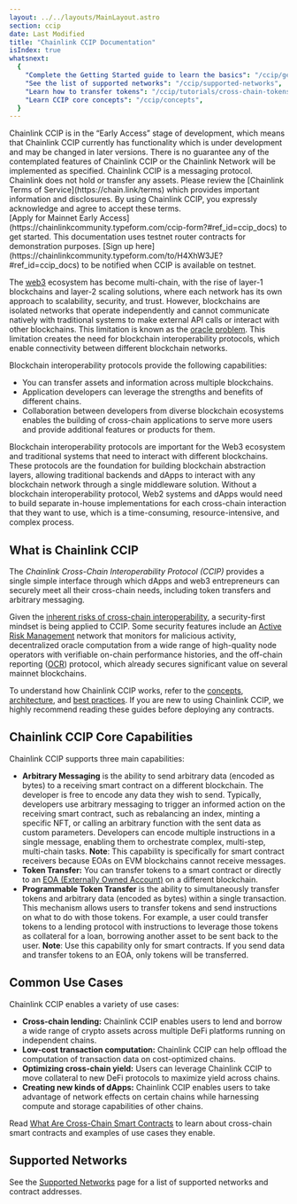 ```yaml
---
layout: ../../layouts/MainLayout.astro
section: ccip
date: Last Modified
title: "Chainlink CCIP Documentation"
isIndex: true
whatsnext:
  {
    "Complete the Getting Started guide to learn the basics": "/ccip/getting-started",
    "See the list of supported networks": "/ccip/supported-networks",
    "Learn how to transfer tokens": "/ccip/tutorials/cross-chain-tokens",
    "Learn CCIP core concepts": "/ccip/concepts",
  }
---
```



<Aside type="note" title="Early Access">
  Chainlink CCIP is in the “Early Access” stage of development, which means that Chainlink CCIP currently has
  functionality which is under development and may be changed in later versions. There is no guarantee any of the
  contemplated features of Chainlink CCIP or the Chainlink Network will be implemented as specified. Chainlink CCIP is a
  messaging protocol. Chainlink does not hold or transfer any assets. Please review the [Chainlink Terms of
  Service](https://chain.link/terms) which provides important information and disclosures. By using Chainlink CCIP, you
  expressly acknowledge and agree to accept these terms.
</Aside>

<Aside type="note" title="Mainnet and Testnet Access">
  [Apply for Mainnet Early Access](https://chainlinkcommunity.typeform.com/ccip-form?#ref_id=ccip_docs) to get started.
  This documentation uses testnet router contracts for demonstration purposes. [Sign up
  here](https://chainlinkcommunity.typeform.com/to/H4XhW3JE?#ref_id=ccip_docs) to be notified when CCIP is available on
  testnet.
</Aside>

The [web3](https://chain.link/education/web3) ecosystem has become multi-chain, with the rise of layer-1 blockchains and layer-2 scaling solutions, where each network has its own approach to scalability, security, and trust. However, blockchains are isolated networks that operate independently and cannot communicate natively with traditional systems to make external API calls or interact with other blockchains. This limitation is known as the [oracle problem](https://blog.chain.link/what-is-the-blockchain-oracle-problem/). This limitation creates the need for blockchain interoperability protocols, which enable connectivity between different blockchain networks.

Blockchain interoperability protocols provide the following capabilities:

- You can transfer assets and information across multiple blockchains.
- Application developers can leverage the strengths and benefits of different chains.
- Collaboration between developers from diverse blockchain ecosystems enables the building of cross-chain applications to serve more users and provide additional features or products for them.

Blockchain interoperability protocols are important for the Web3 ecosystem and traditional systems that need to interact with different blockchains. These protocols are the foundation for building blockchain abstraction layers, allowing traditional backends and dApps to interact with any blockchain network through a single middleware solution. Without a blockchain interoperability protocol, Web2 systems and dApps would need to build separate in-house implementations for each cross-chain interaction that they want to use, which is a time-consuming, resource-intensive, and complex process.

## What is Chainlink CCIP

The _Chainlink Cross-Chain Interoperability Protocol (CCIP)_ provides a single simple interface through which dApps and web3 entrepreneurs can securely meet all their cross-chain needs, including token transfers and arbitrary messaging.

Given the [inherent risks of cross-chain interoperability](/resources/bridge-risks), a security-first mindset is being applied to CCIP. Some security features include an [Active Risk Management](/ccip/concepts#active-risk-management-arm-network) network that monitors for malicious activity, decentralized oracle computation from a wide range of high-quality node operators with verifiable on-chain performance histories, and the off-chain reporting ([OCR](/architecture-overview/off-chain-reporting)) protocol, which already secures significant value on several mainnet blockchains.

<ClickToZoom src="/images/ccip/architecture-intro.png" alt="Chainlink CCIP Architecture" />

To understand how Chainlink CCIP works, refer to the [concepts](/ccip/concepts), [architecture](/ccip/architecture), and [best practices](/ccip/best-practices). If you are new to using Chainlink CCIP, we highly recommend reading these guides before deploying any contracts.

## Chainlink CCIP Core Capabilities

Chainlink CCIP supports three main capabilities:

- **Arbitrary Messaging** is the ability to send arbitrary data (encoded as bytes) to a receiving smart contract on a different blockchain. The developer is free to encode any data they wish to send. Typically, developers use arbitrary messaging to trigger an informed action on the receiving smart contract, such as rebalancing an index, minting a specific NFT, or calling an arbitrary function with the sent data as custom parameters. Developers can encode multiple instructions in a single message, enabling them to orchestrate complex, multi-step, multi-chain tasks. **Note**: This capability is specifically for smart contract receivers because EOAs on EVM blockchains cannot receive messages.
- **Token Transfer:** You can transfer tokens to a smart contract or directly to an [EOA (Externally Owned Account)](https://ethereum.org/en/developers/docs/accounts/#types-of-account) on a different blockchain.
- **Programmable Token Transfer** is the ability to simultaneously transfer tokens and arbitrary data (encoded as bytes) within a single transaction. This mechanism allows users to transfer tokens and send instructions on what to do with those tokens. For example, a user could transfer tokens to a lending protocol with instructions to leverage those tokens as collateral for a loan, borrowing another asset to be sent back to the user. **Note**: Use this capability only for smart contracts. If you send data and transfer tokens to an EOA, only tokens will be transferred.

## Common Use Cases

Chainlink CCIP enables a variety of use cases:

- **Cross-chain lending:** Chainlink CCIP enables users to lend and borrow a wide range of crypto assets across multiple DeFi platforms running on independent chains.
- **Low-cost transaction computation:** Chainlink CCIP can help offload the computation of transaction data on cost-optimized chains.
- **Optimizing cross-chain yield:** Users can leverage Chainlink CCIP to move collateral to new DeFi protocols to maximize yield across chains.
- **Creating new kinds of dApps:** Chainlink CCIP enables users to take advantage of network effects on certain chains while harnessing compute and storage capabilities of other chains.

Read [What Are Cross-Chain Smart Contracts](https://chain.link/education-hub/cross-chain-smart-contracts) to learn about cross-chain smart contracts and examples of use cases they enable.

## Supported Networks

See the [Supported Networks](/ccip/supported-networks/) page for a list of supported networks and contract addresses.
